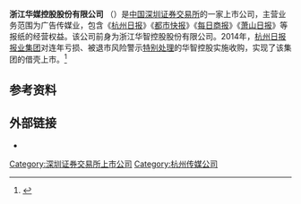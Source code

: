 {{Infobox Company 
| company_name     = 浙江华媒控股股份有限公司
| company_name_en  = Zhejiang Huamei Holding Co Ltd
| company_logo     =
| company_type     = 上市公司
| traded_as        = {{szse|000607}}
| company_slogan   = 
| foundation       = 
| location         = 
| key_people       = 
| industry         = 传媒业
| products         =
| revenue          = 
| operating_income = 1,666,381,186.96元（2020年）<ref name="2020-ar">{{cite web |author1=华媒控股 |title=2020年年度报告 |url=http://www.szse.cn/disclosure/listed/bulletinDetail/index.html?8c36ba7e-5830-44a6-b53e-cff85771d4ff |website=深圳证券交易所 |accessdate=2021-08-05 |archive-date=2021-08-05 |archive-url=https://web.archive.org/web/20210805081627/http://www.szse.cn/disclosure/listed/bulletinDetail/index.html?8c36ba7e-5830-44a6-b53e-cff85771d4ff |dead-url=no }}</ref>
| net_income       = -340,140,716.90元（2020年）<ref name="2020-ar" />
| assets           = 3,223,661,045.64元（2011年）<ref name="2020-ar" />
| num_employees    = 
| parent           = [[杭州日报报业集团|杭州日报报业集团]]
| subsid           = 
| homepage         = 
| footnotes        = 
}}
'''浙江华媒控股股份有限公司''' （{{szse|000607|name=华媒控股}}）是[[中国|中国]][[深圳证券交易所|深圳证券交易所]]的一家上市公司，主营业务范围为广告传媒业，包含《[[杭州日报|杭州日报]]》《[[都市快报|都市快报]]》《[[每日商报|每日商报]]》《[[萧山日报|萧山日报]]》等报纸的经营权益。该公司前身为浙江华智控股股份有限公司。2014年，[[杭州日报报业集团|杭州日报报业集团]]对连年亏损、被退市风险警示[[特别处理|特别处理]]的华智控股实施收购，实现了该集团的借壳上市。<ref>{{Cite web |url=http://media.people.com.cn/n/2014/0520/c14677-25038685.html |title=杭报集团22亿借壳华智控股 传媒经营性资产将整体上市 |access-date=2021-08-05 |archive-date=2015-03-17 |archive-url=https://web.archive.org/web/20150317210643/http://media.people.com.cn/n/2014/0520/c14677-25038685.html |dead-url=no }}</ref>

==参考资料==
{{reflist}}

==外部链接==
*{{Official website|https://www.000607.cn/}}
{{中国公司小作品}}

[[Category:深圳证券交易所上市公司|Category:深圳证券交易所上市公司]]
[[Category:杭州传媒公司|Category:杭州传媒公司]]